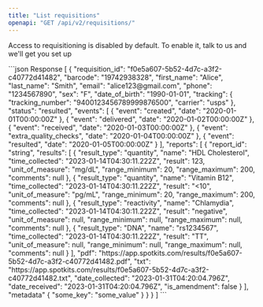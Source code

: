 ```yaml
---
title: "List requisitions"
openapi: "GET /api/v2/requisitions/"
---
```


<Tip>Access to requisitioning is disabled by default. To enable it, talk to us and we'll get you set up</Tip>

<ResponseExample>
  ```json Response
  [
    {
      "requisition_id": "f0e5a607-5b52-4d7c-a3f2-c40772d41482",
      "barcode": "19742938328",
      "first_name": "Alice",
      "last_name": "Smith",
      "email": "alice123@gmail.com",
      "phone": "1234567890",
      "sex": "F",
      "date_of_birth": "1990-01-01",
      "tracking": {
        "tracking_number": "9400123456789999876500",
        "carrier": "usps"
      },
      "status": "resulted",
      "events": [
        {
          "event": "created",
          "date": "2020-01-01T00:00:00Z"
        },
        {
          "event": "delivered",
          "date": "2020-01-02T00:00:00Z"
        },
        {
          "event": "received",
          "date": "2020-01-03T00:00:00Z"
        },
        {
          "event": "extra_quality_checks",
          "date": "2020-01-04T00:00:00Z"
        },
        {
          "event": "resulted",
          "date": "2020-01-05T00:00:00Z"
        }
      ],
      "reports": [
        {
          "report_id": "string",
          "results": [
            {
              "result_type": "quantity",
              "name": "HDL Cholesterol",
              "time_collected": "2023-01-14T04:30:11.222Z",
              "result": 123,
              "unit_of_measure": "mg/dL",
              "range_minimum": 20,
              "range_maximum": 200,
              "comments": null
            },
            {
              "result_type": "quantity",
              "name": "Vitamin B12",
              "time_collected": "2023-01-14T04:30:11.222Z",
              "result": "<10",
              "unit_of_measure": "pg/mL",
              "range_minimum": 20,
              "range_maximum": 200,
              "comments": null
            },
            {
              "result_type": "reactivity",
              "name": "Chlamydia",
              "time_collected": "2023-01-14T04:30:11.222Z",
              "result": "negative",
              "unit_of_measure": null,
              "range_minimum": null,
              "range_maximum": null,
              "comments": null
            },
            {
              "result_type": "DNA",
              "name": "rs1234567",
              "time_collected": "2023-01-14T04:30:11.222Z",
              "result": "TT",
              "unit_of_measure": null,
              "range_minimum": null,
              "range_maximum": null,
              "comments": null
            }
          ],
          "pdf": "https://app.spotkits.com/results/f0e5a607-5b52-4d7c-a3f2-c40772d41482.pdf",
          "txt": "https://app.spotkits.com/results/f0e5a607-5b52-4d7c-a3f2-c40772d41482.txt",
          "date_collected": "2023-01-31T04:20:04.796Z",
          "date_received": "2023-01-31T04:20:04.796Z",
          "is_amendment": false
        }
      ],
      "metadata" {
        "some_key": "some_value"
      }
    }
    }
  ]
  ```
</ResponseExample>